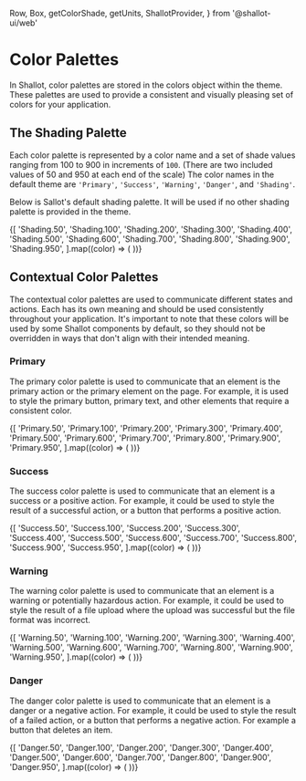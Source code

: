   Row,
  Box,
  getColorShade,
  getUnits,
  ShallotProvider,
} from '@shallot-ui/web'

<Meta title="🎨 Theme / Colors" />

# Color Palettes

In Shallot, color palettes are stored in the colors object within the theme. These palettes are used to provide a consistent and visually pleasing set of colors for your application.

## The Shading Palette

Each color palette is represented by a color name and a set of shade values ranging from 100 to 900 in increments of `100`. (There are two included values of 50 and 950 at each end of the scale) The color names in the default theme are `'Primary'`, `'Success'`, `'Warning'`, `'Danger'`, and `'Shading'`.

Below is Sallot's default shading palette. It will be used if no other shading palette is provided in the theme.

<Canvas>
  <ShallotProvider>
    <Row>
      {[
        'Shading.50',
        'Shading.100',
        'Shading.200',
        'Shading.300',
        'Shading.400',
        'Shading.500',
        'Shading.600',
        'Shading.700',
        'Shading.800',
        'Shading.900',
        'Shading.950',
      ].map((color) => (
        <Box
          key={color}
          shallot={{
            backgroundColor: getColorShade(color),
            height: getUnits(5),
            display: 'flex',
            flexGrow: 1,
            flexShrink: 1,
          }}
        />
      ))}
    </Row>
  </ShallotProvider>
</Canvas>

## Contextual Color Palettes

The contextual color palettes are used to communicate different states and actions. Each has its own meaning and should be used consistently throughout your application. It's important to note that these colors will be used by some Shallot components by default, so they should not be overridden in ways that don't align with their intended meaning.

### Primary

The primary color palette is used to communicate that an element is the primary action or the primary element on the page. For example, it is used to style the primary button, primary text, and other elements that require a consistent color.

<Canvas>
  <ShallotProvider>
    <Row>
      {[
        'Primary.50',
        'Primary.100',
        'Primary.200',
        'Primary.300',
        'Primary.400',
        'Primary.500',
        'Primary.600',
        'Primary.700',
        'Primary.800',
        'Primary.900',
        'Primary.950',
      ].map((color) => (
        <Box
          key={color}
          shallot={{
            backgroundColor: getColorShade(color),
            height: getUnits(5),
            display: 'flex',
            flexGrow: 1,
            flexShrink: 1,
          }}
        />
      ))}
    </Row>
  </ShallotProvider>
</Canvas>

### Success

The success color palette is used to communicate that an element is a success or a positive action. For example, it could be used to style the result of a successful action, or a button that performs a positive action.

<Canvas>
  <ShallotProvider>
    <Row>
      {[
        'Success.50',
        'Success.100',
        'Success.200',
        'Success.300',
        'Success.400',
        'Success.500',
        'Success.600',
        'Success.700',
        'Success.800',
        'Success.900',
        'Success.950',
      ].map((color) => (
        <Box
          key={color}
          shallot={{
            backgroundColor: getColorShade(color),
            height: getUnits(5),
            display: 'flex',
            flexGrow: 1,
            flexShrink: 1,
          }}
        />
      ))}
    </Row>
  </ShallotProvider>
</Canvas>

### Warning

The warning color palette is used to communicate that an element is a warning or potentially hazardous action. For example, it could be used to style the result of a file upload where the upload was successful but the file format was incorrect.

<Canvas>
  <ShallotProvider>
    <Row>
      {[
        'Warning.50',
        'Warning.100',
        'Warning.200',
        'Warning.300',
        'Warning.400',
        'Warning.500',
        'Warning.600',
        'Warning.700',
        'Warning.800',
        'Warning.900',
        'Warning.950',
      ].map((color) => (
        <Box
          key={color}
          shallot={{
            backgroundColor: getColorShade(color),
            height: getUnits(5),
            display: 'flex',
            flexGrow: 1,
            flexShrink: 1,
          }}
        />
      ))}
    </Row>
  </ShallotProvider>
</Canvas>

### Danger

The danger color palette is used to communicate that an element is a danger or a negative action. For example, it could be used to style the result of a failed action, or a button that performs a negative action. For example a button that deletes an item.

<Canvas>
  <ShallotProvider>
    <Row>
      {[
        'Danger.50',
        'Danger.100',
        'Danger.200',
        'Danger.300',
        'Danger.400',
        'Danger.500',
        'Danger.600',
        'Danger.700',
        'Danger.800',
        'Danger.900',
        'Danger.950',
      ].map((color) => (
        <Box
          key={color}
          shallot={{
            backgroundColor: getColorShade(color),
            height: getUnits(5),
            display: 'flex',
            flexGrow: 1,
            flexShrink: 1,
          }}
        />
      ))}
    </Row>
  </ShallotProvider>
</Canvas>
